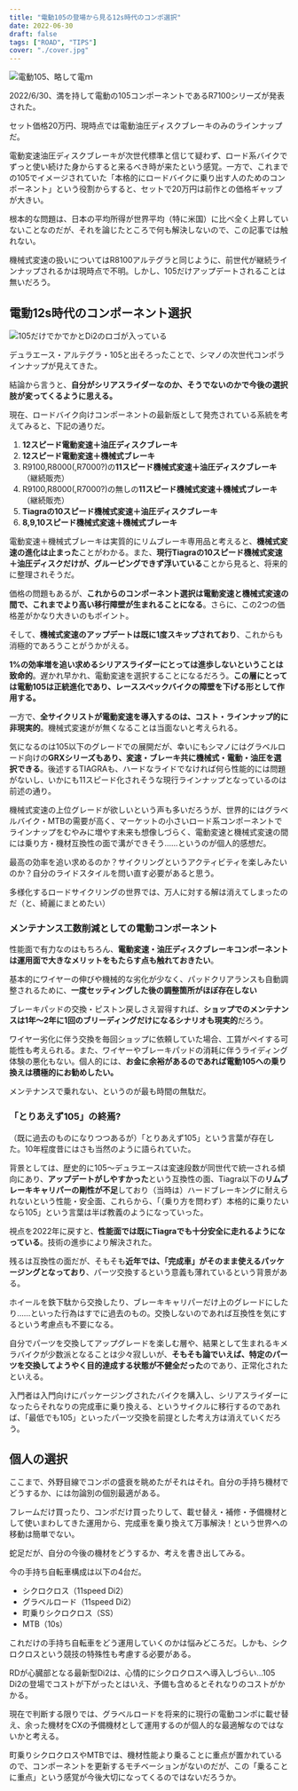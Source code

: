 ```yaml
---
title: "電動105の登場から見る12s時代のコンポ選択"
date: 2022-06-30
draft: false
tags: ["ROAD", "TIPS"]
cover: "./cover.jpg"
---
```


![電動105、略して電ｍ](./cover.jpg)

2022/6/30、満を持して電動の105コンポーネントであるR7100シリーズが発表された。

セット価格20万円、現時点では電動油圧ディスクブレーキのみのラインナップだ。

<LinkBox
  url="https://paypaymall.yahoo.co.jp/store/crowngears/item/2717014197234/"
  linkUrl="https://ck.jp.ap.valuecommerce.com/servlet/referral?sid=3171302&pid=887657037&vc_url=https%3A%2F%2Fpaypaymall.yahoo.co.jp%2Fstore%2Fcrowngears%2Fitem%2F2717014197234%2F"
/>

電動変速油圧ディスクブレーキが次世代標準と信じて疑わず、ロード系バイクでずっと使い続けた身からすると来るべき時が来たという感覚。一方で、これまでの105でイメージされていた「本格的にロードバイクに乗り出す人のためのコンポーネント」という役割からすると、セットで20万円は前作との価格ギャップが大きい。

根本的な問題は、日本の平均所得が世界平均（特に米国）に比べ全く上昇していないことなのだが、それを論じたところで何も解決しないので、この記事では触れない。

機械式変速の扱いについてはR8100アルテグラと同じように、前世代が継続ラインナップされるかは現時点で不明。しかし、105だけアップデートされることは無いだろう。

<LinkBox url="https://blog.gensobunya.net/post/2021/09/compatibility_R9200-R8100/" />

## 電動12s時代のコンポーネント選択

![105だけでかでかとDi2のロゴが入っている](./lineup.jpg)

デュラエース・アルテグラ・105と出そろったことで、シマノの次世代コンポラインナップが見えてきた。

結論から言うと、**自分がシリアスライダーなのか、そうでないのかで今後の選択肢が変ってくるように思える。**

現在、ロードバイク向けコンポーネントの最新版として発売されている系統を考えてみると、下記の通りだ。

1. **12スピード電動変速＋油圧ディスクブレーキ**
1. **12スピード電動変速＋機械式ブレーキ**
1. R9100,R8000(,R7000?)の**11スピード機械式変速＋油圧ディスクブレーキ**（継続販売）
1. R9100,R8000(,R7000?)の無しの**11スピード機械式変速＋機械式ブレーキ**（継続販売）
1. **Tiagraの10スピード機械式変速＋油圧ディスクブレーキ**
1. **8,9,10スピード機械式変速＋機械式ブレーキ**

電動変速＋機械式ブレーキは実質的にリムブレーキ専用品と考えると、**機械式変速の進化は止まった**ことがわかる。また、**現行Tiagraの10スピード機械式変速＋油圧ディスクだけが、グルーピングできず浮いている**ことから見ると、将来的に整理されそうだ。

価格の問題もあるが、**これからのコンポーネント選択は電動変速と機械式変速の間で、これまでより高い移行障壁が生まれることになる**。さらに、この2つの価格差がかなり大きいのもポイント。

そして、**機械式変速のアップデートは既に1度スキップされており**、これからも消極的であろうことがうかがえる。

**1%の効率増を追い求めるシリアスライダーにとっては進歩しないということは致命的**。遅かれ早かれ、電動変速を選択することになるだろう。**この層にとっては電動105は正統進化であり、レーススペックバイクの障壁を下げる形として作用する。**

一方で、**全サイクリストが電動変速を導入するのは、コスト・ラインナップ的に非現実的**。機械式変速がが無くなることは当面ないと考えられる。

気になるのは105以下のグレードでの展開だが、幸いにもシマノにはグラベルロード向けの**GRXシリーズもあり、変速・ブレーキ共に機械式・電動・油圧を選択できる**。後述するTIAGRAも、ハードなライドでなければ何ら性能的には問題がないし、いかにも11スピード化されそうな現行ラインナップとなっているのは前述の通り。

機械式変速の上位グレードが欲しいという声も多いだろうが、世界的にはグラベルバイク・MTBの需要が高く、マーケットの小さいロード系コンポーネントでラインナップをむやみに増やす未来も想像しづらく、電動変速と機械式変速の間には乗り方・機材互換性の面で溝ができそう……というのが個人的感想だ。

最高の効率を追い求めるのか？サイクリングというアクティビティを楽しみたいのか？自分のライドスタイルを問い直す必要があると思う。

多様化するロードサイクリングの世界では、万人に対する解は消えてしまったのだ（と、綺麗にまとめたい）

### メンテナンス工数削減としての電動コンポーネント

性能面で有力なのはもちろん、**電動変速・油圧ディスクブレーキコンポーネントは運用面で大きなメリットをもたらす点も触れておきたい**。

基本的にワイヤーの伸びや機械的な劣化が少なく、パッドクリアランスも自動調整されるために、**一度セッティングした後の調整箇所がほぼ存在しない**

ブレーキパッドの交換・ピストン戻しさえ習得すれば、**ショップでのメンテナンスは1年～2年に1回のブリーディングだけになるシナリオも現実的**だろう。

ワイヤー劣化に伴う交換を毎回ショップに依頼していた場合、工賃がペイする可能性も考えられる。また、ワイヤーやブレーキパッドの消耗に伴うライディング体験の悪化もない。個人的には、**お金に余裕があるのであれば電動105への乗り換えは積極的にお勧めしたい。**

メンテナンスで乗れない、というのが最も時間の無駄だ。

### 「とりあえず105」の終焉?

（既に過去のものになりつつあるが）「とりあえず105」という言葉が存在した。10年程度昔にはさも当然のように語られていた。

背景としては、歴史的に105～デュラエースは変速段数が同世代で統一される傾向にあり、**アップデートがしやすかった**という互換性の面、Tiagra以下の**リムブレーキキャリパーの剛性が不足**しており（当時は）ハードブレーキングに耐えられないという性能・安全面、これらから、「（乗り方を問わず）本格的に乗りたいなら105」という言葉は半ば教義のようになっていった。

視点を2022年に戻すと、**性能面では既にTiagraでも十分安全に走れるようになっている**。技術の進歩により解決された。

残るは互換性の面だが、そもそも**近年では、「完成車」がそのまま使えるパッケージングとなっており**、パーツ交換するという意義も薄れているという背景がある。

ホイールを鉄下駄から交換したり、ブレーキキャリパーだけ上のグレードにしたり……といった行為はすでに過去のもの。交換しないのであれば互換性を気にするという考慮点も不要になる。

自分でパーツを交換してアップグレードを楽しむ層や、結果として生まれるキメラバイクが少数派となることは少々寂しいが、**そもそも論でいえば、特定のパーツを交換してようやく目的達成する状態が不健全だった**のであり、正常化されたといえる。

入門者は入門向けにパッケージングされたバイクを購入し、シリアスライダーになったらそれなりの完成車に乗り換える、というサイクルに移行するのであれば、「最低でも105」といったパーツ交換を前提とした考え方は消えていくだろう。

## 個人の選択

ここまで、外野目線でコンポの盛衰を眺めたがそれはそれ。自分の手持ち機材でどうするか、には勿論別の個別最適がある。

フレームだけ買ったり、コンポだけ買ったりして、載せ替え・補修・予備機材として使いまわしてきた運用から、完成車を乗り換えて万事解決！という世界への移動は簡単でない。

蛇足だが、自分の今後の機材をどうするか、考えを書き出してみる。

今の手持ち自転車構成は以下の4台だ。

- シクロクロス（11speed Di2）
- グラベルロード（11speed Di2）
- 町乗りシクロクロス（SS）
- MTB（10s）

これだけの手持ち自転車をどう運用していくのかは悩みどころだ。しかも、シクロクロスという競技の特殊性も考慮する必要がある。

RDが心臓部となる最新型Di2は、心情的にシクロクロスへ導入しづらい…105 Di2の登場でコストが下がったとはいえ、予備も含めるとそれなりのコストがかかる。

現在で判断する限りでは、グラベルロードを将来的に現行の電動コンポに載せ替え、余った機材をCXの予備機材として運用するのが個人的な最適解なのではないかと考える。

町乗りシクロクロスやMTBでは、機材性能より乗ることに重点が置かれているので、コンポーネントを更新するモチベーションがないのだが、この「乗ることに重点」という感覚が今後大切になってくるのではないだろうか。

<LinkBox
  url="https://paypaymall.yahoo.co.jp/store/crowngears/item/2717014197234/"
  linkUrl="https://ck.jp.ap.valuecommerce.com/servlet/referral?sid=3171302&pid=887657037&vc_url=https%3A%2F%2Fpaypaymall.yahoo.co.jp%2Fstore%2Fcrowngears%2Fitem%2F2717014197234%2F"
/>
